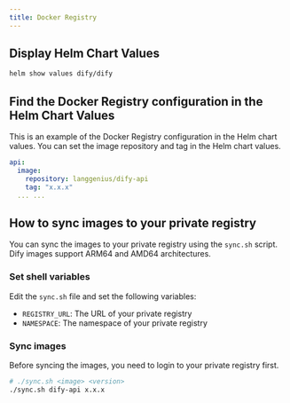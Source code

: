 ```yaml
---
title: Docker Registry
---
```


## Display Helm Chart Values
```bash
helm show values dify/dify
```

## Find the Docker Registry configuration in the Helm Chart Values
This is an example of the Docker Registry configuration in the Helm chart values.
You can set the image repository and tag in the Helm chart values.

```yaml
api:
  image:
    repository: langgenius/dify-api
    tag: "x.x.x"
  ... ...
```

## How to sync images to your private registry
You can sync the images to your private registry using the `sync.sh` script. Dify images support ARM64 and AMD64 architectures.

### Set shell variables
Edit the `sync.sh` file and set the following variables:
- `REGISTRY_URL`: The URL of your private registry
- `NAMESPACE`: The namespace of your private registry

### Sync images
Before syncing the images, you need to login to your private registry first.

```bash
# ./sync.sh <image> <version>
./sync.sh dify-api x.x.x
```